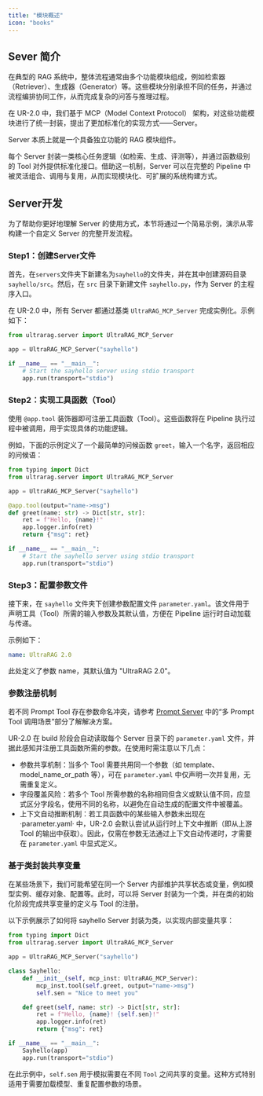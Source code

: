 ```yaml
---
title: "模块概述"
icon: "books"
---
```


## Sever 简介

在典型的 RAG 系统中，整体流程通常由多个功能模块组成，例如检索器（Retriever）、生成器（Generator）等。这些模块分别承担不同的任务，并通过流程编排协同工作，从而完成复杂的问答与推理过程。

在 UR-2.0 中，我们基于 MCP（Model Context Protocol） 架构，对这些功能模块进行了统一封装，提出了更加标准化的实现方式——Server。

<Note>Server 本质上就是一个具备独立功能的 RAG 模块组件。</Note>

每个 Server 封装一类核心任务逻辑（如检索、生成、评测等），并通过函数级别的 Tool 对外提供标准化接口。借助这一机制，Server 可以在完整的 Pipeline 中被灵活组合、调用与复用，从而实现模块化、可扩展的系统构建方式。

## Server开发

为了帮助你更好地理解 Server 的使用方式，本节将通过一个简易示例，演示从零构建一个自定义 Server 的完整开发流程。

### Step1：创建Server文件

首先，在`servers`文件夹下新建名为`sayhello`的文件夹，并在其中创建源码目录`sayhello/src`。然后，在 `src` 目录下新建文件 `sayhello.py`，作为 Server 的主程序入口。

在 UR-2.0 中，所有 Server 都通过基类 `UltraRAG_MCP_Server` 完成实例化。示例如下：

```python servers/sayhello/src/sayhello.py icon="python"
from ultrarag.server import UltraRAG_MCP_Server

app = UltraRAG_MCP_Server("sayhello")

if __name__ == "__main__":
    # Start the sayhello server using stdio transport
    app.run(transport="stdio")
```

### Step2：实现工具函数（Tool）

使用 `@app.tool` 装饰器即可注册工具函数（Tool）。这些函数将在 Pipeline 执行过程中被调用，用于实现具体的功能逻辑。

例如，下面的示例定义了一个最简单的问候函数 `greet`，输入一个名字，返回相应的问候语：

```python servers/sayhello/src/sayhello.py icon="python"
from typing import Dict
from ultrarag.server import UltraRAG_MCP_Server

app = UltraRAG_MCP_Server("sayhello")

@app.tool(output="name->msg")
def greet(name: str) -> Dict[str, str]:
    ret = f"Hello, {name}!"
    app.logger.info(ret)
    return {"msg": ret}

if __name__ == "__main__":
    # Start the sayhello server using stdio transport
    app.run(transport="stdio")

```

### Step3：配置参数文件

接下来，在 `sayhello` 文件夹下创建参数配置文件 `parameter.yaml`。该文件用于声明工具（Tool）所需的输入参数及其默认值，方便在 Pipeline 运行时自动加载与传递。

示例如下：
```yaml servers/sayhello/parameter.yaml icon="/images/yaml.svg"
name: UltraRAG 2.0
```
此处定义了参数 name，其默认值为 "UltraRAG 2.0"。

### 参数注册机制

<Note>若不同 Prompt Tool 存在参数命名冲突，请参考 [Prompt Server](/pages/cn/rag_servers/prompt) 中的“多 Prompt Tool 调用场景”部分了解解决方案。</Note>

UR-2.0 在 build 阶段会自动读取每个 Server 目录下的 `parameter.yaml` 文件，并据此感知并注册工具函数所需的参数。在使用时需注意以下几点：

- 参数共享机制：当多个 Tool 需要共用同一个参数（如 template、model_name_or_path 等），可在 `parameter.yaml` 中仅声明一次并复用，无需重复定义。
- 字段覆盖风险：若多个 Tool 所需参数的名称相同但含义或默认值不同，应显式区分字段名，使用不同的名称，以避免在自动生成的配置文件中被覆盖。
- 上下文自动推断机制：若工具函数中的某些输入参数未出现在 ·parameter.yaml· 中，UR-2.0 会默认尝试从运行时上下文中推断（即从上游 Tool 的输出中获取）。因此，仅需在参数无法通过上下文自动传递时，才需要在 `parameter.yaml` 中显式定义。

### 基于类封装共享变量

在某些场景下，我们可能希望在同一个 Server 内部维护共享状态或变量，例如模型实例、缓存对象、配置等。此时，可以将 Server 封装为一个类，并在类的初始化阶段完成共享变量的定义与 Tool 的注册。

以下示例展示了如何将 sayhello Server 封装为类，以实现内部变量共享：
```python servers/sayhello/src/sayhello.py icon="python" highlight="9"
from typing import Dict
from ultrarag.server import UltraRAG_MCP_Server

app = UltraRAG_MCP_Server("sayhello")

class Sayhello:
    def __init__(self, mcp_inst: UltraRAG_MCP_Server):
        mcp_inst.tool(self.greet, output="name->msg")
        self.sen = "Nice to meet you"

    def greet(self, name: str) -> Dict[str, str]:
        ret = f"Hello, {name}! {self.sen}!"
        app.logger.info(ret)
        return {"msg": ret}

if __name__ == "__main__":
    Sayhello(app)
    app.run(transport="stdio")
```
在此示例中，`self.sen` 用于模拟需要在不同 `Tool` 之间共享的变量。这种方式特别适用于需要加载模型、重复配置参数的场景。

